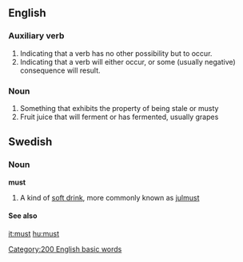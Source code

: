==English==
=== Auxiliary verb ===
#Indicating that a verb has no other possibility but to occur.
#Indicating that a verb will either occur, or some (usually negative) consequence will result.

=== Noun ===
#Something that exhibits the property of being stale or musty
#Fruit juice that will ferment or has fermented, usually grapes

==Swedish==
===Noun===<!---proper?--->
'''must'''
#A kind of [[soft drink]], more commonly known as [[julmust]]
====See also====
{{pedialite}}

[[Category:200 English basic words]]

[[it:must]]
[[hu:must]]